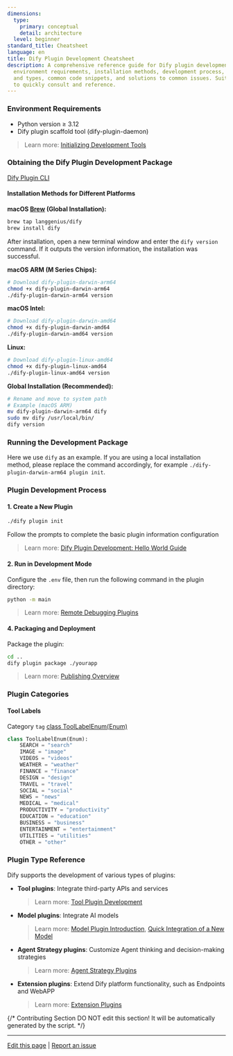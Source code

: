 ```yaml
---
dimensions:
  type:
    primary: conceptual
    detail: architecture
  level: beginner
standard_title: Cheatsheet
language: en
title: Dify Plugin Development Cheatsheet
description: A comprehensive reference guide for Dify plugin development, including
  environment requirements, installation methods, development process, plugin categories
  and types, common code snippets, and solutions to common issues. Suitable for developers
  to quickly consult and reference.
---
```


### Environment Requirements

-   Python version ≥ 3.12
-   Dify plugin scaffold tool (dify-plugin-daemon)

> Learn more: [Initializing Development Tools](/plugin-dev-en/0221-initialize-development-tools)

### Obtaining the Dify Plugin Development Package

[Dify Plugin CLI](https://github.com/langgenius/dify-plugin-daemon/releases)

#### Installation Methods for Different Platforms

**macOS [Brew](https://github.com/langgenius/homebrew-dify) (Global Installation):**

```bash
brew tap langgenius/dify
brew install dify
```

After installation, open a new terminal window and enter the `dify version` command. If it outputs the version information, the installation was successful.

**macOS ARM (M Series Chips):**

```bash
# Download dify-plugin-darwin-arm64
chmod +x dify-plugin-darwin-arm64
./dify-plugin-darwin-arm64 version
```

**macOS Intel:**

```bash
# Download dify-plugin-darwin-amd64
chmod +x dify-plugin-darwin-amd64
./dify-plugin-darwin-amd64 version
```

**Linux:**

```bash
# Download dify-plugin-linux-amd64
chmod +x dify-plugin-linux-amd64
./dify-plugin-linux-amd64 version
```

**Global Installation (Recommended):**

```bash
# Rename and move to system path
# Example (macOS ARM)
mv dify-plugin-darwin-arm64 dify
sudo mv dify /usr/local/bin/
dify version
```

### Running the Development Package

Here we use `dify` as an example. If you are using a local installation method, please replace the command accordingly, for example `./dify-plugin-darwin-arm64 plugin init`.

### Plugin Development Process

#### 1. Create a New Plugin

```bash
./dify plugin init
```

Follow the prompts to complete the basic plugin information configuration

> Learn more: [Dify Plugin Development: Hello World Guide](/plugin-dev-en/0211-getting-started-dify-tool)

#### 2. Run in Development Mode

Configure the `.env` file, then run the following command in the plugin directory:

```bash
python -m main
```

> Learn more: [Remote Debugging Plugins](/plugin-dev-en/0411-remote-debug-a-plugin)

#### 4. Packaging and Deployment

Package the plugin:

```bash
cd ..
dify plugin package ./yourapp
```

> Learn more: [Publishing Overview](/plugin-dev-en/0321-release-overview)

### Plugin Categories

#### Tool Labels

Category `tag` [class ToolLabelEnum(Enum)](https://github.com/langgenius/dify-plugin-sdks/blob/main/python/dify_plugin/entities/tool.py)

```python
class ToolLabelEnum(Enum):
    SEARCH = "search"
    IMAGE = "image"
    VIDEOS = "videos"
    WEATHER = "weather"
    FINANCE = "finance"
    DESIGN = "design"
    TRAVEL = "travel"
    SOCIAL = "social"
    NEWS = "news"
    MEDICAL = "medical"
    PRODUCTIVITY = "productivity"
    EDUCATION = "education"
    BUSINESS = "business"
    ENTERTAINMENT = "entertainment"
    UTILITIES = "utilities"
    OTHER = "other"
```

### Plugin Type Reference

Dify supports the development of various types of plugins:

-   **Tool plugins**: Integrate third-party APIs and services
    > Learn more: [Tool Plugin Development](/plugin-dev-en/0211-getting-started-dify-tool)
-   **Model plugins**: Integrate AI models
    > Learn more: [Model Plugin Introduction](/plugin-dev-en/0411-model-plugin-introduction), [Quick Integration of a New Model](/plugin-dev-en/0211-getting-started-new-model)
-   **Agent Strategy plugins**: Customize Agent thinking and decision-making strategies
    > Learn more: [Agent Strategy Plugins](/plugin-dev-en/9433-agent-strategy-plugin)
-   **Extension plugins**: Extend Dify platform functionality, such as Endpoints and WebAPP
    > Learn more: [Extension Plugins](/plugin-dev-en/9231-extension-plugin)

{/*
Contributing Section
DO NOT edit this section!
It will be automatically generated by the script.
*/}

---

[Edit this page](https://github.com/langgenius/dify-docs/edit/main/plugin-dev-en/0131-cheatsheet.mdx) | [Report an issue](https://github.com/langgenius/dify-docs/issues/new?title=Documentation%20Issue%3A%20cheatsh&body=%23%23%20Issue%20Description%0A%3C%21--%20Please%20briefly%20describe%20the%20issue%20you%20found%20--%3E%0A%0A%23%23%20Page%20Link%0Ahttps%3A%2F%2Fgithub.com%2Flanggenius%2Fdify-docs%2Fblob%2Fmain%2Fplugin-dev-en%2F0131-cheatsheet.mdx%0A%0A%23%23%20Suggested%20Changes%0A%3C%21--%20If%20you%20have%20specific%20suggestions%20for%20changes%2C%20please%20describe%20them%20here%20--%3E%0A%0A%3C%21--%20Thank%20you%20for%20helping%20improve%20our%20documentation%21%20--%3E)

